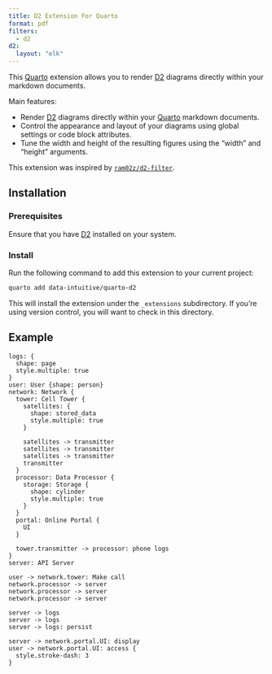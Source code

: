 ```yaml
---
title: D2 Extension For Quarto
format: pdf
filters:
  - d2
d2:
  layout: "elk"
---
```


This [Quarto](https://quarto.org) extension allows you to render [D2](https://d2lang.com) diagrams directly within your markdown documents. 

Main features:

- Render [D2](https://d2lang.com) diagrams directly within your [Quarto](https://quarto.org) markdown documents. 
- Control the appearance and layout of your diagrams using global settings or code block attributes.
- Tune the width and height of the resulting figures using the "width" and "height" arguments.

This extension was inspired by [`ram02z/d2-filter`](https://github.com/ram02z/d2-filter).

## Installation

### Prerequisites

Ensure that you have [D2](https://d2lang.com/tour/install) installed on your system.

### Install

Run the following command to add this extension to your current project:

``` bash
quarto add data-intuitive/quarto-d2
```

This will install the extension under the `_extensions` subdirectory.
If you're using version control, you will want to check in this directory.



## Example


```.d2
logs: {
  shape: page
  style.multiple: true
}
user: User {shape: person}
network: Network {
  tower: Cell Tower {
    satellites: {
      shape: stored_data
      style.multiple: true
    }

    satellites -> transmitter
    satellites -> transmitter
    satellites -> transmitter
    transmitter
  }
  processor: Data Processor {
    storage: Storage {
      shape: cylinder
      style.multiple: true
    }
  }
  portal: Online Portal {
    UI
  }

  tower.transmitter -> processor: phone logs
}
server: API Server

user -> network.tower: Make call
network.processor -> server
network.processor -> server
network.processor -> server

server -> logs
server -> logs
server -> logs: persist

server -> network.portal.UI: display
user -> network.portal.UI: access {
  style.stroke-dash: 3
}
```
